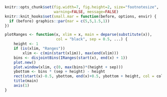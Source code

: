 ```r
knitr::opts_chunk$set(fig.width=7, fig.height=2, size="footnotesize",
                      warning=FALSE, message=FALSE)
knitr::knit_hooks$set(small.mar = function(before, options, envir) {
  if (before) graphics::par(mar = c(5,5,1.5,1))
})
```

```r
plotRanges <- function(x, xlim = x, main = deparse(substitute(x)),
                       col = "black", sep = 0.5, ...) {
    height <- 1
    if (is(xlim, "Ranges"))
        xlim <- c(min(start(xlim)), max(end(xlim)))
    bins <- disjointBins(IRanges(start(x), end(x) + 1))
    plot.new()
    plot.window(xlim, c(0, max(bins)*(height + sep)))
    ybottom <- bins * (sep + height) - height
    rect(start(x)-0.5, ybottom, end(x)+0.5, ybottom + height, col = col, ...)
    title(main)
    axis(1)
}
```
